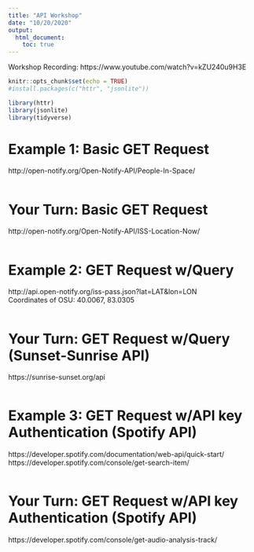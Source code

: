 ```yaml
---
title: "API Workshop"
date: "10/20/2020"
output: 
  html_document:
    toc: true
---
```


Workshop Recording: https://www.youtube.com/watch?v=kZU240u9H3E  

```r
knitr::opts_chunk$set(echo = TRUE)
#install.packages(c("httr", "jsonlite"))

library(httr)
library(jsonlite)
library(tidyverse)
```

# Example 1: Basic GET Request
http://open-notify.org/Open-Notify-API/People-In-Space/
```r

```

# Your Turn: Basic GET Request
http://open-notify.org/Open-Notify-API/ISS-Location-Now/
```r

```

# Example 2: GET Request w/Query
http://api.open-notify.org/iss-pass.json?lat=LAT&lon=LON  
Coordinates of OSU: 40.0067, 83.0305
```r

```

# Your Turn: GET Request w/Query (Sunset-Sunrise API)
https://sunrise-sunset.org/api
```r

```

# Example 3: GET Request w/API key Authentication (Spotify API)
https://developer.spotify.com/documentation/web-api/quick-start/
https://developer.spotify.com/console/get-search-item/

```r

```


# Your Turn: GET Request w/API key Authentication (Spotify API)
https://developer.spotify.com/console/get-audio-analysis-track/

```r

```
